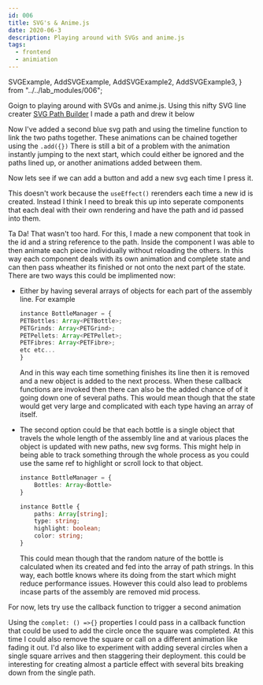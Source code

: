```yaml
---
id: 006
title: SVG's & Anime.js
date: 2020-06-3
description: Playing around with SVGs and anime.js
tags:
  - frontend
  - animiation
---
```


  SVGExample,
  AddSVGExample,
  AddSVGExample2,
  AddSVGExample3,
} from "../../lab_modules/006";

Goign to playing around with SVGs and anime.js. Using this nifty SVG
line creater [SVG Path Builder](https://codepen.io/anthonydugois/pen/mewdyZ)
I made a path and drew it below

<SVGExample />

Now I've added a second blue svg path and using the timeline function to
link the two paths together. These animations can be chained together
using the `.add({})` There is still a bit of a problem
with the animation instantly jumping to the next start, which could
either be ignored and the paths lined up, or another animations added
between them.

Now lets see if we can add a button and add a new svg each time I press
it.

<AddSVGExample />

This doesn't work because the `useEffect()` rerenders each
time a new id is created. Instead I think I need to break this up into
seperate components that each deal with their own rendering and have the
path and id passed into them.

<AddSVGExample2 />

Ta Da! That wasn't too hard. For this, I made a new component that took
in the id and a string reference to the path. Inside the component I was
able to then animate each piece individually without reloading the
others. In this way each component deals with its own animation and
complete state and can then pass wheather its finished or not onto the
next part of the state. There are two ways this could be implimented
now:

- Either by having several arrays of objects for each part of the
  assembly line. For example

  ```typescript
  instance BottleManager = {
  PETBottles: Array<PETBottle>;
  PETGrinds: Array<PETGrind>;
  PETPellets: Array<PETPellet>;
  PETFibres: Array<PETFibre>;
  etc etc...
  }
  ```

  And in this way each time something finishes its line then it is
  removed and a new object is added to the next process. When these
  callback functions are invoked then there can also be the added chance
  of of it going down one of several paths. This would mean though that
  the state would get very large and complicated with each type having
  an array of itself.

- The second option could be that each bottle is a single object that
  travels the whole length of the assembly line and at various places
  the object is updated with new paths, new svg forms. This might help
  in being able to track something through the whole process as you
  could use the same ref to highlight or scroll lock to that object.

  ```typescript
  instance BottleManager = {
      Bottles: Array<Bottle>
  }

  instance Bottle {
      paths: Array[string];
      type: string;
      highlight: boolean;
      color: string;
  }
  ```

  This could mean though that the random nature of the bottle is
  calculated when its created and fed into the array of path strings. In
  this way, each bottle knows where its doing from the start which might
  reduce performance issues. However this could also lead to problems
  incase parts of the assembly are removed mid process.

For now, lets try use the callback function to trigger a second
animation

<AddSVGExample3 />

Using the `complet: () =>{}` properties I could pass in a
callback function that could be used to add the circle once the square
was completed. At this time I could also remove the square or call on a
different animation like fading it out. I'd also like to experiment with
adding several circles when a single square arrives and then staggering
their deployment. this could be interesting for creating almost a
particle effect with several bits breaking down from the single path.
